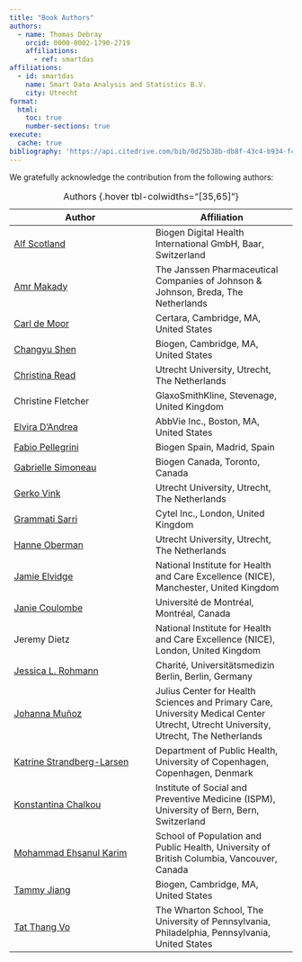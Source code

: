 ```yaml
---
title: "Book Authors"
authors:   
  - name: Thomas Debray
    orcid: 0000-0002-1790-2719
    affiliations:
      - ref: smartdas
affiliations:
  - id: smartdas
    name: Smart Data Analysis and Statistics B.V.
    city: Utrecht
format:
  html:
    toc: true
    number-sections: true
execute:
  cache: true
bibliography: 'https://api.citedrive.com/bib/0d25b38b-db8f-43c4-b934-f4e2f3bd655a/references.bib?x=eyJpZCI6ICIwZDI1YjM4Yi1kYjhmLTQzYzQtYjkzNC1mNGUyZjNiZDY1NWEiLCAidXNlciI6ICIyNTA2IiwgInNpZ25hdHVyZSI6ICI0MGFkYjZhMzYyYWE5Y2U0MjQ2NWE2ZTQzNjlhMWY3NTk5MzhhNzUxZDNjYWIxNDlmYjM4NDgwOTYzMzY5YzFlIn0=/bibliography.bib'
---
```


We gratefully acknowledge the contribution from the following authors:

|  Author | Affiliation |
|---|---|
| [Alf Scotland](https://orcid.org/0000-0001-9590-8617) | Biogen Digital Health International GmbH, Baar,	Switzerland |
| [Amr Makady](https://orcid.org/0000-0002-5260-1946) |  The Janssen Pharmaceutical Companies of Johnson \& Johnson, Breda,	The Netherlands |
| [Carl de Moor](https://orcid.org/0000-0002-6188-0254) |  Certara, Cambridge, MA,	United States |
| [Changyu Shen](https://orcid.org/0000-0002-4444-0943)  | Biogen, Cambridge, MA,	United States |
| [Christina Read](https://orcid.org/0009-0008-1637-6199) |	Utrecht University, Utrecht, The Netherlands |
| Christine Fletcher |	GlaxoSmithKline, Stevenage, United Kingdom |
| [Elvira D'Andrea](https://orcid.org/0000-0002-5263-3964) |	AbbVie Inc., Boston, MA, United States |
| [Fabio Pellegrini](https://orcid.org/0000-0001-5705-8615) |	Biogen Spain,	Madrid, Spain |
| [Gabrielle Simoneau](https://orcid.org/0000-0001-9310-6274	) |	Biogen Canada,	Toronto, Canada |
| [Gerko Vink](https://orcid.org/0000-0001-9767-1924) |  Utrecht University, Utrecht, The Netherlands |
| [Grammati Sarri](https://orcid.org/0000-0001-5536-8038) |  Cytel Inc., London, United Kingdom |
| [Hanne Oberman](https://orcid.org/0000-0003-3276-2141) |  Utrecht University, Utrecht, The Netherlands |
| [Jamie Elvidge](https://orcid.org/0000-0002-6154-8091)	| National Institute for Health and Care Excellence (NICE),		Manchester,	United Kingdom |
| [Janie Coulombe](https://orcid.org/0000-0001-5531-841X)	| Université de Montréal,	Montréal,	Canada |
| Jeremy Dietz	| National Institute for Health and Care Excellence (NICE),		London,	United Kingdom |
| [Jessica L. Rohmann](https://orcid.org/0000-0003-2420-5716)	| Charité, Universitätsmedizin Berlin, Berlin, Germany |
| [Johanna Muñoz](https://orcid.org/0000-0002-2384-5415)	| Julius Center for Health Sciences and Primary Care, University Medical Center Utrecht, Utrecht University, Utrecht, The Netherlands |
| [Katrine Strandberg-Larsen](https://orcid.org/0000-0001-7061-3767)	| Department of Public Health, University of Copenhagen, Copenhagen, Denmark |
| [Konstantina Chalkou](https://orcid.org/0000-0001-9718-021X)	| Institute of Social and Preventive Medicine (ISPM), University of Bern,		Bern,	Switzerland |
| [Mohammad Ehsanul Karim](https://orcid.org/0000-0002-0346-2871)	| School of Population and Public Health, University of British Columbia,	Vancouver, Canada |
| [Tammy Jiang](https://orcid.org/0000-0002-6887-5706)	| Biogen,		Cambridge, MA,	United States |
| [Tat Thang Vo](https://orcid.org/0000-0001-6485-9947)	| The Wharton School, The University of Pennsylvania,	Philadelphia, Pennsylvania, United States |

: Authors {.hover tbl-colwidths="[35,65]"}


